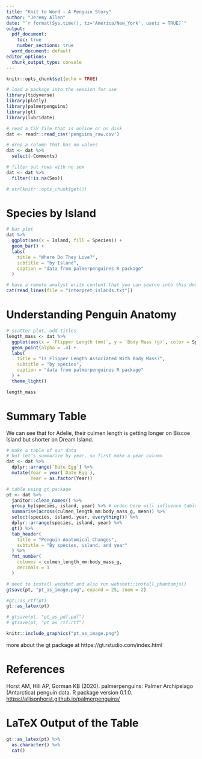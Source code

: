 ```yaml
---
title: "Knit to Word - A Penguin Story"
author: "Jeremy Allen"
date: "`r format(Sys.time(), tz='America/New_York', usetz = TRUE)`"
output:
  pdf_document:
    toc: true
    number_sections: true
  word_document: default
editor_options:
  chunk_output_type: console
---
```


```r
knitr::opts_chunk$set(echo = TRUE)
```


```r

# load a package into the session for use
library(tidyverse)
library(plotly)
library(palmerpenguins)
library(gt)
library(lubridate)

# read a CSV file that is online or on disk
dat <- readr::read_csv('penguins_raw.csv')

```

```r

# drop a column that has no values
dat <- dat %>% 
  select(-Comments)

# filter out rows with no sex
dat <- dat %>% 
  filter(!is.na(Sex))

# str(knitr::opts_chunk$get())

```

# Species by Island

```r

# bar plot
dat %>%
  ggplot(aes(x = Island, fill = Species)) +
  geom_bar() + 
  labs(
    title = "Where Do They Live?",
    subtitle = "by Island",
    caption = "data from palmerpenguines R package"
  )

```



```r
# have a remote analyst write content that you can source into this doc
cat(read_lines(file = "interpret_islands.txt"))
```



# Understanding Penguin Anatomy

```r

# scatter plot, add titles
length_mass <- dat %>% 
  ggplot(aes(x = `Flipper Length (mm)`, y = `Body Mass (g)`, color = Species)) +
  geom_point(alpha = .4) +
  labs(
    title = "Is Flipper Length Associated With Body Mass?",
    subtitle = "by species",
    caption = "data from palmerpenguines R package"
  ) +
  theme_light()

length_mass

```


# Summary Table

We can see that for Adelie, their culmen length is getting longer on Biscoe Island but shorter on Dream Island.

```r

# make a table of our data
# but let's summarize by year, so first make a year column
dat <- dat %>%
  dplyr::arrange(`Date Egg`) %>% 
  mutate(Year = year(`Date Egg`),
         Year = as.factor(Year))

# table using gt package
pt <- dat %>% 
  janitor::clean_names() %>% 
  group_by(species, island, year) %>% # order here will influence table output
  summarise(across(culmen_length_mm:body_mass_g, mean)) %>%
  select(species, island, year, everything()) %>% 
  dplyr::arrange(species, island, year) %>% 
  gt() %>%
  tab_header(
    title = "Penguin Anatomical Changes",
    subtitle = "By species, island, and year"
  ) %>%
  fmt_number(
    columns = culmen_length_mm:body_mass_g,
    decimals = 1
  )

# need to install webshot and also run webshot::install_phantomjs()
gtsave(pt, "pt_as_image.png", expand = 25, zoom = 2)

#gt::as_rtf(pt)
gt::as_latex(pt)

# gtsave(pt, "pt_as_pdf.pdf")
# gtsave(pt, "pt_as_rtf.rtf")

```

```r
knitr::include_graphics("pt_as_image.png")
```


more about the gt package at https://gt.rstudio.com/index.html



# References

Horst AM, Hill AP, Gorman KB (2020). palmerpenguins: Palmer Archipelago (Antarctica) penguin data. R package version 0.1.0. <https://allisonhorst.github.io/palmerpenguins/>

# LaTeX Output of the Table

```r

gt::as_latex(pt) %>%
  as.character() %>%
  cat()

```

